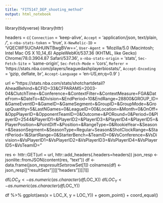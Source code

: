 ```yaml
---
title: "FIT5147_DEP_shooting_method"
output: html_notebook
---
```


library(tidyverse)
library(httr)


headers = c(
  `Connection` = 'keep-alive',
  `Accept` = 'application/json, text/plain, */*',
  `x-nba-stats-token` = 'true',
  `X-NewRelic-ID` = 'VQECWF5UChAHUlNTBwgBVw==',
  `User-Agent` = 'Mozilla/5.0 (Macintosh; Intel Mac OS X 10_14_6) AppleWebKit/537.36 (KHTML, like Gecko) Chrome/78.0.3904.87 Safari/537.36',
  `x-nba-stats-origin` = 'stats',
  `Sec-Fetch-Site` = 'same-origin',
  `Sec-Fetch-Mode` = 'cors',
  `Referer` = 'https://stats.nba.com/players/leaguedashplayerbiostats/',
  `Accept-Encoding` = 'gzip, deflate, br',
  `Accept-Language` = 'en-US,en;q=0.9'
)

url <-"https://stats.nba.com/stats/shotchartdetail?AheadBehind=&CFID=33&CFPARAMS=2003-04&ClutchTime=&Conference=&ContextFilter=&ContextMeasure=FGA&DateFrom=&DateTo=&Division=&EndPeriod=10&EndRange=28800&GROUP_ID=&GameEventID=&GameID=&GameSegment=&GroupID=&GroupMode=&GroupQuantity=5&LastNGames=0&LeagueID=00&Location=&Month=0&OnOff=&OppPlayerID=&OpponentTeamID=0&Outcome=&PORound=0&Period=0&PlayerID=2544&PlayerID1=&PlayerID2=&PlayerID3=&PlayerID4=&PlayerID5=&PlayerPosition=&PointDiff=&Position=&RangeType=0&RookieYear=&Season=&SeasonSegment=&SeasonType=Regular+Season&ShotClockRange=&StartPeriod=1&StartRange=0&StarterBench=&TeamID=0&VsConference=&VsDivision=&VsPlayerID1=&VsPlayerID2=&VsPlayerID3=&VsPlayerID4=&VsPlayerID5=&VsTeamID="

res <- httr::GET(url = url, httr::add_headers(.headers=headers))
json_resp <- jsonlite::fromJSON(content(res, "text"))
df <- data.frame(json_resp$resultSets$rowSet[1])
colnames(df) <- json_resp[["resultSets"]][["headers"]][[1]]

df$LOC_X <- as.numeric(as.character(df$LOC_X))
df$LOC_Y <- as.numeric(as.character(df$LOC_Y))

df %>% 
  ggplot(aes(x = LOC_X, y = LOC_Y)) + 
  geom_point() +
  coord_equal()



